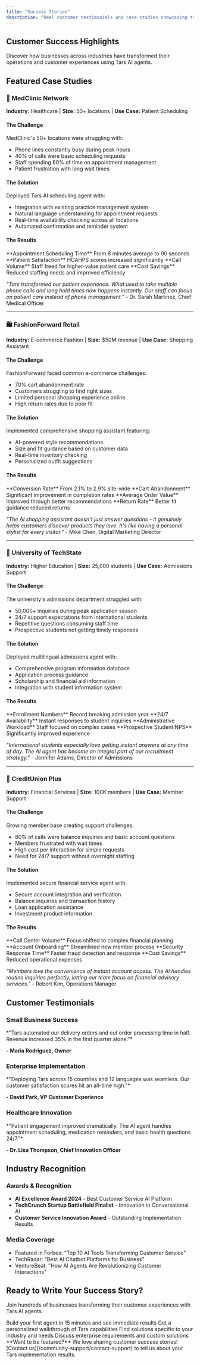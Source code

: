 ```yaml
---
title: "Success Stories"
description: "Real customer testimonials and case studies showcasing transformative results with Tars AI agents"
---
```


## Customer Success Highlights

Discover how businesses across industries have transformed their operations and customer experiences using Tars AI agents.

## Featured Case Studies

### 🏥 MedClinic Network
**Industry:** Healthcare | **Size:** 50+ locations | **Use Case:** Patient Scheduling

#### The Challenge
MedClinic's 50+ locations were struggling with:
- Phone lines constantly busy during peak hours
- 40% of calls were basic scheduling requests
- Staff spending 60% of time on appointment management
- Patient frustration with long wait times

#### The Solution
Deployed Tars AI scheduling agent with:
- Integration with existing practice management system
- Natural language understanding for appointment requests
- Real-time availability checking across all locations
- Automated confirmation and reminder system

#### The Results
<Columns cols={2}>
  <Card title="80% Reduction" icon="clock">
    **Appointment Scheduling Time**
    From 8 minutes average to 90 seconds
  </Card>
  <Card title="45% Improvement" icon="heart">
    **Patient Satisfaction**
    HCAHPS scores increased significantly
  </Card>
  <Card title="60% Decrease" icon="phone">
    **Call Volume**
    Staff freed for higher-value patient care
  </Card>
  <Card title="$200K Annual" icon="dollar-sign">
    **Cost Savings**
    Reduced staffing needs and improved efficiency
  </Card>
</Columns>

*"Tars transformed our patient experience. What used to take multiple phone calls and long hold times now happens instantly. Our staff can focus on patient care instead of phone management."* - Dr. Sarah Martinez, Chief Medical Officer

---

### 🛍️ FashionForward Retail
**Industry:** E-commerce Fashion | **Size:** $50M revenue | **Use Case:** Shopping Assistant

#### The Challenge
FashionForward faced common e-commerce challenges:
- 70% cart abandonment rate
- Customers struggling to find right sizes
- Limited personal shopping experience online
- High return rates due to poor fit

#### The Solution
Implemented comprehensive shopping assistant featuring:
- AI-powered style recommendations
- Size and fit guidance based on customer data
- Real-time inventory checking
- Personalized outfit suggestions

#### The Results
<Columns cols={2}>
  <Card title="40% Increase" icon="trending-up">
    **Conversion Rate**
    From 2.1% to 2.9% site-wide
  </Card>
  <Card title="50% Reduction" icon="shopping-cart">
    **Cart Abandonment**
    Significant improvement in completion rates
  </Card>
  <Card title="25% Higher" icon="tag">
    **Average Order Value**
    Improved through better recommendations
  </Card>
  <Card title="35% Decrease" icon="undo">
    **Return Rate**
    Better fit guidance reduced returns
  </Card>
</Columns>

*"The AI shopping assistant doesn't just answer questions - it genuinely helps customers discover products they love. It's like having a personal stylist for every visitor."* - Mike Chen, Digital Marketing Director

---

### 🏫 University of TechState
**Industry:** Higher Education | **Size:** 25,000 students | **Use Case:** Admissions Support

#### The Challenge
The university's admissions department struggled with:
- 50,000+ inquiries during peak application season
- 24/7 support expectations from international students
- Repetitive questions consuming staff time
- Prospective students not getting timely responses

#### The Solution
Deployed multilingual admissions agent with:
- Comprehensive program information database
- Application process guidance
- Scholarship and financial aid information
- Integration with student information system

#### The Results
<Columns cols={2}>
  <Card title="30% Increase" icon="graduation-cap">
    **Enrollment Numbers**
    Record breaking admission year
  </Card>
  <Card title="90% Response" icon="clock">
    **24/7 Availability**
    Instant responses to student inquiries
  </Card>
  <Card title="60% Reduction" icon="users">
    **Administrative Workload**
    Staff focused on complex cases
  </Card>
  <Card title="85% Satisfaction" icon="star">
    **Prospective Student NPS**
    Significantly improved experience
  </Card>
</Columns>

*"International students especially love getting instant answers at any time of day. The AI agent has become an integral part of our recruitment strategy."* - Jennifer Adams, Director of Admissions

---

### 💼 CreditUnion Plus
**Industry:** Financial Services | **Size:** 100K members | **Use Case:** Member Support

#### The Challenge
Growing member base creating support challenges:
- 80% of calls were balance inquiries and basic account questions
- Members frustrated with wait times
- High cost per interaction for simple requests
- Need for 24/7 support without overnight staffing

#### The Solution
Implemented secure financial service agent with:
- Secure account integration and verification
- Balance inquiries and transaction history
- Loan application assistance
- Investment product information

#### The Results
<Columns cols={2}>
  <Card title="65% Reduction" icon="phone">
    **Call Center Volume**
    Focus shifted to complex financial planning
  </Card>
  <Card title="3x Faster" icon="rocket">
    **Account Onboarding**
    Streamlined new member process
  </Card>
  <Card title="40% Improvement" icon="shield">
    **Security Response Time**
    Faster fraud detection and response
  </Card>
  <Card title="$500K Annual" icon="piggy-bank">
    **Cost Savings**
    Reduced operational expenses
  </Card>
</Columns>

*"Members love the convenience of instant account access. The AI handles routine inquiries perfectly, letting our team focus on financial advisory services."* - Robert Kim, Operations Manager

## Customer Testimonials

### Small Business Success

<Card title="Pizza Palace Chain" icon="pizza-slice">
  *"Tars automated our delivery orders and cut order processing time in half. Revenue increased 35% in the first quarter alone."*
  
  **- Maria Rodriguez, Owner**
</Card>

### Enterprise Implementation

<Card title="GlobalTech Solutions" icon="building">
  *"Deploying Tars across 15 countries and 12 languages was seamless. Our customer satisfaction scores hit an all-time high."*
  
  **- David Park, VP Customer Experience**
</Card>

### Healthcare Innovation

<Card title="WellnessCare Group" icon="heart-pulse">
  *"Patient engagement improved dramatically. The AI agent handles appointment scheduling, medication reminders, and basic health questions 24/7."*
  
  **- Dr. Lisa Thompson, Chief Innovation Officer**
</Card>

## Industry Recognition

### Awards & Recognition
- **AI Excellence Award 2024** - Best Customer Service AI Platform
- **TechCrunch Startup Battlefield Finalist** - Innovation in Conversational AI
- **Customer Service Innovation Award** - Outstanding Implementation Results

### Media Coverage
- Featured in Forbes: "Top 10 AI Tools Transforming Customer Service"
- TechRadar: "Best AI Chatbot Platforms for Business"
- VentureBeat: "How AI Agents Are Revolutionizing Customer Interactions"

## Ready to Write Your Success Story?

Join hundreds of businesses transforming their customer experiences with Tars AI agents.

<CardGroup cols={2}>
  <Card title="Start Your Free Trial" icon="rocket" href="/quickstart">
    Build your first agent in 15 minutes and see immediate results
  </Card>
  <Card title="Schedule a Demo" icon="calendar" href="/community-support/contact-support">
    Get a personalized walkthrough of Tars capabilities
  </Card>
  <Card title="Explore Use Cases" icon="lightbulb" href="/use-case-examples/customer-support/helpdesk-automation">
    Find solutions specific to your industry and needs
  </Card>
  <Card title="Contact Sales" icon="phone" href="/community-support/contact-support">
    Discuss enterprise requirements and custom solutions
  </Card>
</CardGroup>

<Note>
  **Want to be featured?** We love sharing customer success stories! [Contact us](/community-support/contact-support) to tell us about your Tars implementation results.
</Note>
